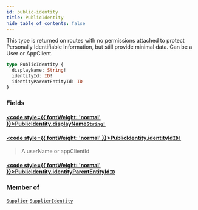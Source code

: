 ```yaml
---
id: public-identity
title: PublicIdentity
hide_table_of_contents: false
---
```








This type is returned on routes with no permissions attached to protect
Personally Identifiable Information, but still provide minimal data.
Can be a User or AppClient.

```graphql
type PublicIdentity {
  displayName: String!
  identityId: ID!
  identityParentEntityId: ID
}
```


### Fields

#### [<code style={{ fontWeight: 'normal' }}>PublicIdentity.<b>displayName</b></code>](#)<Bullet />[`String!`](/supply/api/graphql-admin/reference/scalars/string) <Badge class="secondary" text="non-null"/> <Badge class="secondary" text="scalar"/>
> 
> 

#### [<code style={{ fontWeight: 'normal' }}>PublicIdentity.<b>identityId</b></code>](#)<Bullet />[`ID!`](/supply/api/graphql-admin/reference/scalars/id) <Badge class="secondary" text="non-null"/> <Badge class="secondary" text="scalar"/>
> A userName or appClientId
> 

#### [<code style={{ fontWeight: 'normal' }}>PublicIdentity.<b>identityParentEntityId</b></code>](#)<Bullet />[`ID`](/supply/api/graphql-admin/reference/scalars/id) <Badge class="secondary" text="scalar"/>
> 
> 



### Member of

[`Supplier`](/supply/api/graphql-admin/reference/objects/supplier)  <Badge class="secondary" text="object"/><Bullet />[`SupplierIdentity`](/supply/api/graphql-admin/reference/objects/supplier-identity)  <Badge class="secondary" text="object"/>



